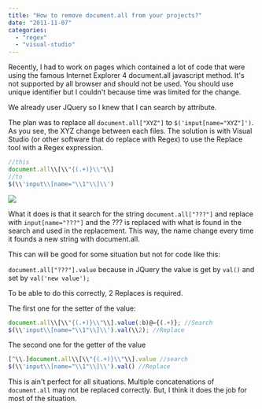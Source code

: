 ```yaml
---
title: "How to remove document.all from your projects?"
date: "2011-11-07"
categories: 
  - "regex"
  - "visual-studio"
---
```


Recently, I had to work on pages which contained a lot of code that were using the famous Internet Explorer 4 document.all javascript method. It's not supported by all browser and should not be used. You should use unique identifier but I couldn't because time was limited for the change.

We already user JQuery so I knew that I can search by attribute.

The plan was to replace all `document.all["XYZ"]` to `$('input[name="XYZ"]')`. As you see, the XYZ change between each files. The solution is with Visual Studio (or other software that do replace with Regex) to use the Replace tool with a Regex expression.

```typescript
//this 
document.all\\[\\"{(.+)}\\"\\] 
//to
$(\\'input\\[name="\\1"\\]\\') 
``` 


![](images/regex-300x400.png)

What it does is that it search for the string `document.all["???"]` and replace with `input[name="???"]` and the ??? is replaced with what is found in the search and used in the replacement. This way, the name change every time it founds a new string with document.all.

This can will be good for some situation but not for code like this:

`document.all["???"].value` because in JQuery the value is get by `val()` and set by `val('new value');`

To be able to do this correctly, 2 Replaces is required.

The first one for the setter of the value:

```typescript
document.all\\[\\"{(.+)}\\"\\].value(:b)@={(.+)}; //Search 
$(\\'input\\[name="\\1"\\]\\').val(\\2); //Replace 
``` 

The second one for the getter of the value

```typescript
[^\\.]document.all\\[\\"{(.+)}\\"\\].value //search 
$(\\'input\\[name="\\1"\\]\\').val() //Replace 
``` 
This is ain't perfect for all situations. Multiple concatenations of `document.all` may not be replaced correctly. But, I think it does the job for most of the situation.
